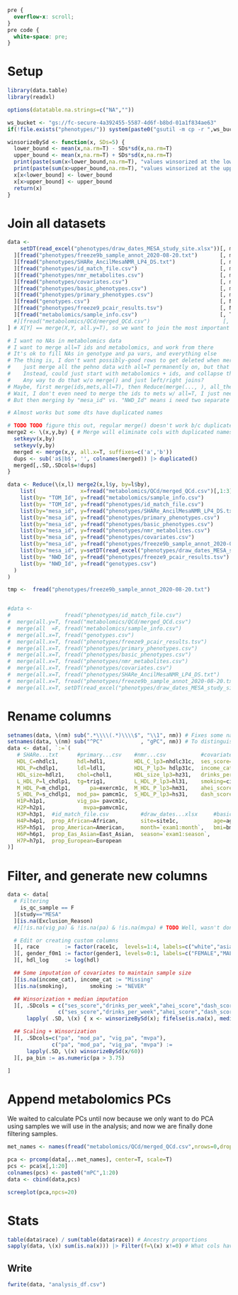 ```css
pre {
  overflow-x: scroll;
}
pre code {
  white-space: pre;
}
```

# Setup
```r
library(data.table)
library(readxl)

options(datatable.na.strings=c("NA",""))

ws_bucket <- "gs://fc-secure-4a392455-5587-4d6f-b8bd-01a1f834ae63"
if(!file.exists("phenotypes/")) system(paste0("gsutil -m cp -r ",ws_bucket,"/phenotypes ."))

winsorizeBySd <- function(x, SDs=5) {
  lower_bound <- mean(x,na.rm=T) - SDs*sd(x,na.rm=T)
  upper_bound <- mean(x,na.rm=T) + SDs*sd(x,na.rm=T)
  print(paste(sum(x<lower_bound,na.rm=T), "values winsorized at the lower bound."))
  print(paste(sum(x>upper_bound,na.rm=T), "values winsorized at the upper bound."))
  x[x<lower_bound] <- lower_bound
  x[x>upper_bound] <- upper_bound
  return(x)
}
```

# Join all datasets
```r
data <-
    setDT(read_excel("phenotypes/draw_dates_MESA_study_site.xlsx"))[, mesa_id := sidno
  ][fread("phenotypes/freeze9b_sample_annot_2020-08-20.txt")       [, mesa_id := subject_id],                                                               on="mesa_id"
  ][fread("phenotypes/SHARe_AncilMesaNMR_LP4_DS.txt")              [, mesa_id := as.character(subject_id)],                                                 on="mesa_id"
  ][fread("phenotypes/id_match_file.csv")                          [, mesa_id := as.character(Cohort_Specific_Id)],                                         on="mesa_id"
  ][fread("phenotypes/nmr_metabolites.csv")                        [, mesa_id := sub("phs000209.v13_", "", `\\_Parent Study Accession with Subject ID\\`)], on="mesa_id"
  ][fread("phenotypes/covariates.csv")                             [, mesa_id := sub("phs000209.v13_", "", `\\_Parent Study Accession with Subject ID\\`)], on="mesa_id"
  ][fread("phenotypes/basic_phenotypes.csv")                       [, mesa_id := sub("phs000209.v13_", "", `\\_Parent Study Accession with Subject ID\\`)], on="mesa_id"
  ][fread("phenotypes/primary_phenotypes.csv")                     [, mesa_id := sub("phs000209.v13_", "", `\\_Parent Study Accession with Subject ID\\`)], on="mesa_id"
  ][fread("genotypes.csv")                                         [, NWD_Id  := NWD_ID],                                                                   on="NWD_Id"
  ][fread("phenotypes/freeze9_pcair_results.tsv")                  [, NWD_Id  := sample.id],                                                                on="NWD_Id"
  ][fread("metabolomics/sample_info.csv")                          [, TOM_Id  := sample_id],                                                                on="TOM_Id"
  #][fread("metabolomics/QCd/merged_QCd.csv")                       [, TOM_Id  := V1],                                                                       on="TOM_Id"
] # X[Y] == merge(X,Y, all.y=T), so we want to join the most important data (metabolomics) last.

# I want no NAs in metabolomics data
# I want to merge all=T ids and metabolomics, and work from there
# It's ok to fill NAs in genotype and pa vars, and everything else
# The thing is, I don't want possibly-good rows to get deleted when merging the phenotype data with each other. Ideally
#    just merge all the pehno data with all=T permanently on, but that's huge.
#    Instead, could just start with metabolomics + ids, and collapse the other pheno files into that.
#    Any way to do that w/o merge() and just left/right joins?
# Maybe, first merge(ids,mets,all=T), then Reduce(merge(..., ), all_the_phenos, init=merge
# Wait, I don't even need to merge the ids to mets w/ all=T, I just need to merge it first.
# But then merging by "mesa_id" vs. "NWD_Id" means i need two separate calls... pooh

# Almost works but some dts have duplicated names

# TODO TODO figure this out, regular merge() doesn't work b/c duplicated colnames.
merge2 <- \(x,y,by) { # Merge will eliminate cols with duplicated names along the way.
  setkeyv(x,by)
  setkeyv(y,by)
  merged <- merge(x,y, all.x=T, suffixes=c('a','b'))
  dups <- sub('a$|b$', '', colnames(merged)) |> duplicated()
  merged[,.SD,.SDcols=!dups]
}

data <- Reduce(\(x,l) merge2(x,l$y, by=l$by),
    list(              x=fread("metabolomics/QCd/merged_QCd.csv")[,1:3]                 [,  TOM_Id := V1],
    list(by= "TOM_Id", y=fread("metabolomics/sample_info.csv")                          [,  TOM_Id := sample_id]),
    list(by= "TOM_Id", y=fread("phenotypes/id_match_file.csv")                          [, mesa_id := as.character(Cohort_Specific_Id)]),
    list(by="mesa_id", y=fread("phenotypes/SHARe_AncilMesaNMR_LP4_DS.txt")              [, mesa_id := as.character(subject_id)]),
    list(by="mesa_id", y=fread("phenotypes/primary_phenotypes.csv")                     [, mesa_id := sub("phs000209.v13_", "", `\\_Parent Study Accession with Subject ID\\`)]),
    list(by="mesa_id", y=fread("phenotypes/basic_phenotypes.csv")                       [, mesa_id := sub("phs000209.v13_", "", `\\_Parent Study Accession with Subject ID\\`)]),
    list(by="mesa_id", y=fread("phenotypes/nmr_metabolites.csv")                        [, mesa_id := sub("phs000209.v13_", "", `\\_Parent Study Accession with Subject ID\\`)]),
    list(by="mesa_id", y=fread("phenotypes/covariates.csv")                             [, mesa_id := sub("phs000209.v13_", "", `\\_Parent Study Accession with Subject ID\\`)]),
    list(by="mesa_id", y=fread("phenotypes/freeze9b_sample_annot_2020-08-20.txt")       [, mesa_id := subject_id][!duplicated(mesa_id)]),
    list(by="mesa_id", y=setDT(read_excel("phenotypes/draw_dates_MESA_study_site.xlsx"))[, mesa_id := sidno]),
    list(by= "NWD_Id", y=fread("phenotypes/freeze9_pcair_results.tsv")                  [,  NWD_Id := sample.id]),
    list(by= "NWD_Id", y=fread("genotypes.csv")                                         [,  NWD_Id := NWD_ID])
  )
)

tmp <-  fread("phenotypes/freeze9b_sample_annot_2020-08-20.txt")


#data <-
#                 fread("phenotypes/id_match_file.csv")                           |>
#  merge(all.y=T, fread("metabolomics/QCd/merged_QCd.csv")                       [,  TOM_Id := V1],                                                      by="TOM_Id") |>
#  merge(all  =F, fread("metabolomics/sample_info.csv")                          [,  TOM_Id := sample_id], ) |>
#  merge(all.x=T, fread("genotypes.csv")                                         [,  NWD_Id := NWD_ID]) |>
#  merge(all.x=T, fread("phenotypes/freeze9_pcair_results.tsv")                  [,  NWD_Id := sample.id], all.x=T) |>
#  merge(all.x=T, fread("phenotypes/primary_phenotypes.csv")                     [, mesa_id := sub("phs000209.v13_", "", `\\_Parent Study Accession with Subject ID\\`)], )
#  merge(all.x=T, fread("phenotypes/basic_phenotypes.csv")                       [, mesa_id := sub("phs000209.v13_", "", `\\_Parent Study Accession with Subject ID\\`)], )
#  merge(all.x=T, fread("phenotypes/nmr_metabolites.csv")                        [, mesa_id := sub("phs000209.v13_", "", `\\_Parent Study Accession with Subject ID\\`)], )
#  merge(all.x=T, fread("phenotypes/covariates.csv")                             [, mesa_id := sub("phs000209.v13_", "", `\\_Parent Study Accession with Subject ID\\`)], )
#  merge(all.x=T, fread("phenotypes/SHARe_AncilMesaNMR_LP4_DS.txt")              [, mesa_id := as.character(subject_id)],                                              )
#  merge(all.x=T, fread("phenotypes/freeze9b_sample_annot_2020-08-20.txt")       [, mesa_id := subject_id],  )
#  merge(all.x=T, setDT(read_excel("phenotypes/draw_dates_MESA_study_site.xlsx"))[, mesa_id := sidno], )
```

# Rename columns
```r
setnames(data, \(nm) sub(".*\\\\(.*)\\\\$", "\\1", nm)) # Fixes some names e.g. "\\phs000209\\pht001116\\phv00084442\\age1c\\" -> "age1c"
setnames(data, \(nm) sub("^PC"            , "gPC", nm)) # To distinguish genetic PCs from metabolite PCs we'll add later
data <- data[, `:=`(
   # SHARe...txt      #primary...csv    #nmr...csv           #covariates.csv           
   HDL_C=nhdlc1,      hdl=hdl1,         HDL_C_lp3=nhdlc31c,  ses_score=F1_PC2_1,       
   HDL_P=chdlp1,      ldl=ldl1,         HDL_P_lp3= hdlp31c,  income_cat=income1,       
   HDL_size=hdlz1,    chol=chol1,       HDL_size_lp3=hz31,   drinks_per_week=alcwkc1,              
   L_HDL_P=l_chdlp1,  tg=trig1,         L_HDL_P_lp3=hl31,    smoking=cig1c,
   M_HDL_P=m_chdlp1,      pa=exercm1c,  M_HDL_P_lp3=hm31,    ahei_score=ahei_2010_1,
   S_HDL_P=s_chdlp1,  mod_pa= pamcm1c,  S_HDL_P_lp3=hs31,    dash_score=dash_sodium1,
   H1P=h1p1,          vig_pa= pavcm1c,                        
   H2P=h2p1,            mvpa=pamvcm1c,
   H3P=h3p1,  #id_match_file.csv          #draw_dates...xlsx     #basic...csv                                              
   H4P=h4p1,  prop_African=African,       site=site1c,           age=age1c,                                                
   H5P=h5p1,  prop_American=American,     month=`exam1:month`,   bmi=bmi1c,                                                
   H6P=h6p1,  prop_Eas_Asian=East_Asian,  season=`exam1:season`,                  
   H7P=h7p1,  prop_European=European
)]
```

# Filter, and generate new columns
```r
data <- data[
  # Filtering
    is_qc_sample == F
  ][study=="MESA"
  ][is.na(Exclusion_Reason)
  #][!is.na(vig_pa) & !is.na(pa) & !is.na(mvpa) # TODO Well, wasn't done in the previous analysis

  # Edit or creating custom columns
  ][, race        := factor(race1c,  levels=1:4, labels=c("white","asian","hispanic","african-american"))
  ][, gender_f0m1 := factor(gender1, levels=0:1, labels=c("FEMALE","MALE"))
  ][, hdl_log     := log(hdl) 

  ## Some imputation of covariates to maintain sample size
  ][is.na(income_cat), income_cat := "Missing"
  ][is.na(smoking),       smoking := "NEVER"

  ## Winsorization + median imputation
  ][, .SDcols = c("ses_score","drinks_per_week","ahei_score","dash_score"),
                c("ses_score","drinks_per_week","ahei_score","dash_score") :=
      lapply( .SD, \(x) { x <- winsorizeBySd(x); fifelse(is.na(x), median(x,na.rm=T), x) })

  ## Scaling + Winsorization
  ][, .SDcols=c("pa", "mod_pa", "vig_pa", "mvpa"),
              c("pa", "mod_pa", "vig_pa", "mvpa") :=
      lapply(.SD, \(x) winsorizeBySd(x/60))
  ][, pa_bin := as.numeric(pa > 3.75)

]
```

# Append metabolomics PCs
We waited to calculate PCs until now because we only want to do PCA using samples we will use in the analysis; and now we are finally done filtering samples.
```r
met_names <- names(fread("metabolomics/QCd/merged_QCd.csv",nrows=0,drop=1))

pca <- prcomp(data[,..met_names], center=T, scale=T)
pcs <- pca$x[,1:20]
colnames(pcs) <- paste0("mPC",1:20)
data <- cbind(data,pcs)

screeplot(pca,npcs=20)
```

# Stats
```r
table(data$race) / sum(table(data$race)) # Ancestry proportions
sapply(data, \(x) sum(is.na(x))) |> Filter(f=\(x) x!=0) # What cols have missing values, and how many
```

## Write
```r
fwrite(data, "analysis_df.csv")
```

